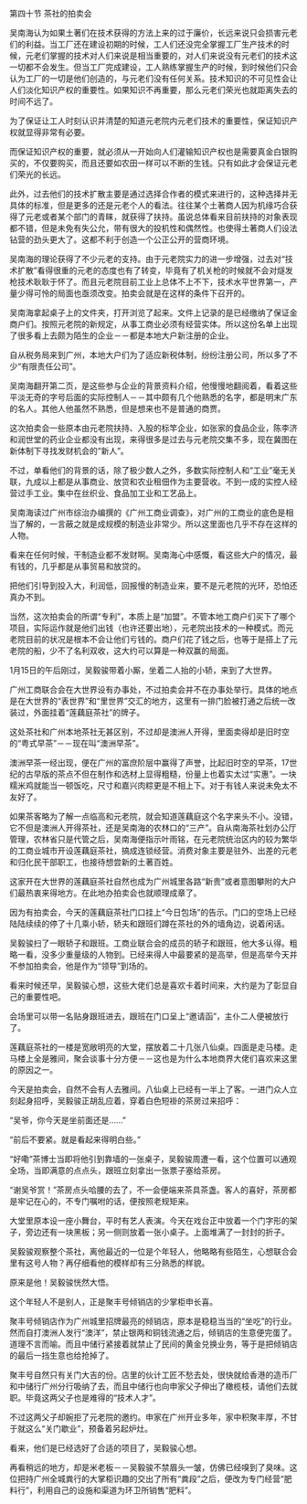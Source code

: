 

第四十节 茶社的拍卖会

吴南海认为如果土著们在技术获得的方法上来的过于廉价，长远来说只会损害元老们的利益。当工厂还在建设初期的时候，工人们还没完全掌握工厂生产技术的时候，元老们掌握的技术对人们来说是相当重要的，对人们来说没有元老们的技术这一切都不会发生。但当工厂完成建设，工人熟练掌握生产的时候，到时候他们只会认为工厂的一切是他们创造的，与元老们没有任何关系。技术知识的不可见性会让人们淡化知识产权的重要性。如果知识不再重要，那么元老们荣光也就距离失去的时间不远了。

为了保证让工人时刻认识并清楚的知道元老院内元老们技术的重要性，保证知识产权就显得非常有必要。

而保证知识产权的重要，就必须从一开始向人们灌输知识产权也是需要真金白银购买的，不仅要购买，而且还要如农田一样可以不断的生钱。只有如此才会保证元老们荣光的长远。

此外，过去他们的技术扩散主要是通过选择合作者的模式来进行的，这种选择并无具体的标准，但是更多的还是元老个人的看法。往往某个土著商人因为机缘巧合获得了元老或者某个部门的青睐，就获得了扶持。虽说总体看来目前扶持的对象表现都不错，但是未免有失公允，带有很大的投机性和偶然性。也使得土著商人们设法钻营的劲头更大了。这都不利于创造一个公正公开的营商环境。

吴南海的理论获得了不少元老的支持。由于元老院实力的进一步增强，过去对“技术扩散”看得很重的元老的态度也有了转变，毕竟有了机关枪的时候就不会对燧发枪技术耿耿于怀了。而且元老院目前工业上总体不上不下，技术水平世界第一，产量少得可怜的局面也亟须改变。拍卖会就是在这样的条件下召开的。

吴南海拿起桌子上的文件夹，打开浏览了起来。文件上记录的是已经缴纳了保证金商户们。按照元老院的新规定，从事工商业必须有经营实体。所以这份名单上出现了很多看上去颇为陌生的企业－－都是本地大户新注册的企业。

自从税务局来到广州，本地大户们为了适应新税体制，纷纷注册公司，所以多了不少“有限责任公司”。

吴南海翻开第二页，是这些参与企业的背景资料介绍，他慢慢地翻阅着，看着这些平淡无奇的字号后面的实际控制人－－其中颇有几个他熟悉的名字，都是明末广东的名人。其他人他虽然不熟悉，但是想来也不是普通的商贾。

这次拍卖会一些原本由元老院扶持、入股的标竿企业，如张家的食品企业，陈李济和润世堂的药业企业都没有出现，来得很多是过去与元老院交集不多，现在冀图在新体制下寻找发财机会的“新人”。

不过，单看他们的背景的话，除了极少数人之外，多数实际控制人和“工业”毫无关联，九成以上都是从事商业、放贷和农业租佃作为主要营收。不到一成的实控人经营过手工业。集中在丝织业、食品加工业和工艺品上。

吴南海读过广州市综治办编撰的《广州工商业调查》，对广州的工商业的底色是相当了解的，一言蔽之就是成规模的制造业非常少。所以这里面也几乎不存在这样的人物。

看来在任何时候，干制造业都不发财啊。吴南海心中感慨，看这些大户的情况，最有钱的，几乎都是从事贸易和放贷的。

把他们引导到投入大，利润低，回报慢的制造业来，要不是元老院的光环，恐怕还真办不到。

当然，这次拍卖会的所谓“专利”，本质上是“加盟”。不管本地工商户们买下了哪个项目，实际运作就是他们出钱（也许还要出地），元老院出技术的一种模式。而元老院目前的状况是根本不会让他们亏钱的。商户们花了钱之后，也等于是搭上了元老院的船，少不了名利双收，这大约可以算是一种双赢的局面。

1月15日的午后刚过，吴毅骏带着小厮，坐着二人抬的小轿，来到了大世界。

广州工商联合会在大世界设有办事处，不过拍卖会并不在办事处举行。具体的地点是在大世界的“表世界”和“里世界”交汇的地方，这里有一排门脸被打通之后统一改装过，外面挂着“莲藕庭茶社”的牌子。

这处茶社和广州本地茶社无甚区别，不过却是澳洲人开得，里面卖得却是旧时空的“粤式早茶”－－现在叫“澳洲早茶”。

澳洲早茶一经出现，便在广州的富庶阶层中赢得了声誉，比起旧时空的早茶，17世纪的古早版的茶点不但在制作和选材上显得粗糙，份量上也着实太过“实惠”。一块糯米鸡就能当一顿饭吃，尺寸和嘉兴肉粽更是不相上下。对于有钱人来说未免太不友好了。

如果茶客略为了解一点临高和元老院，就会知道莲藕庭这个名字来头不小。没错，它不但是澳洲人开得茶社，还是吴南海的农林口的“三产”。自从南海茶社划办公厅管理，农林省只是代管之后，吴南海便指示叶雨铭，在元老院统治区内的较为繁华的工商业城市开设莲藕庭茶社，搞成连锁经营。消费对象主要是驻外、出差的元老和归化民干部职工，也接待想尝新的土著百姓。

这家开在大世界的莲藕庭茶社自然也成为广州城里各路“新贵”或者意图攀附的大户们最热衷来得地方。在此地办拍卖会也就顺理成章了。

因为有拍卖会，今天的莲藕庭茶社门口挂上“今日包场”的告示。门口的空场上已经陆陆续续的停了十几乘小轿，轿夫和跟班们蹲在茶社的外的墙角边，说着闲话。

吴毅骏扫了一眼轿子和跟班。工商业联合会的成员的轿子和跟班，他大多认得。粗略一看，没多少重量级的人物到。已经来得人中最要紧的是高举，但是高举今天并不参加拍卖会，他是作为“领导”到场的。

看来时候还早，吴毅骏心想，这些大佬们总是喜欢卡着时间来，大约是为了彰显自己的重要性吧。

会场里可以带一名贴身跟班进去，跟班在门口呈上“邀请函”，主仆二人便被放行了。

莲藕庭茶社的一楼是宽敞明亮的大堂，摆放着二十几张八仙桌。四面是走马楼。走马楼上全是雅间，聚会谈事十分方便－－这也是为什么本地商界大佬们喜欢来这里的原因之一。

今天是拍卖会，自然不会有人去雅间。八仙桌上已经有一半上了客。一进门众人立刻起身招呼，吴毅骏正胡乱应着，穿着白色短褂的茶房过来招呼：

“吴爷，你今天是坐前面还是……”

“前后不要紧。就是看起来得明白些。”

“好嘞”茶博士当即将他引到靠墙的一张桌子，吴毅骏周遭一看，这个位置可以通观全场，当即满意的点点头，跟班立刻拿出一张票子塞给茶房。

“谢吴爷赏！”茶房点头哈腰的去了，不一会便端来茶具茶盏。客人的喜好，茶房都是牢记在心的，不专门嘱咐的话，便按照老规矩来。

大堂里原本设一座小舞台，平时有艺人表演。今天在戏台正中放着一个门字形的架子，旁边还有一块黑板；另一侧则放着一张小桌子。上面堆满了一封封的折子。

吴毅骏观察整个茶社，离他最近的一位是个年轻人，他略略有些陌生，心想联合会里有这号人物？再仔细看他的模样却有三分熟悉的样貌。

原来是他！吴毅骏恍然大悟。

这个年轻人不是别人，正是聚丰号倾销店的少掌柜申长喜。

聚丰号倾销店作为广州城里招牌最亮的倾销店，原本是稳稳当当的“坐吃”的行业。然而自打澳洲人发行“澳洋”，禁止银两和铜钱流通之后，倾销店的生意便完蛋了。道理不言而喻。而且中储行紧接着就禁止了民间的黄金兑换业务，等于是把倾销店的最后一挡生意也给抢掉了。

聚丰号自然只有关门大吉的份。店里的伙计工匠不愁去处，很快就给香港的造币厂和中储行广州分行吸纳了去，而且中储行也向申家父子伸出了橄榄枝，请他们去就职。毕竟这两父子也是难得的“技术人才”。

不过这两父子却婉拒了元老院的邀约。申家在广州开业多年，家中积聚丰厚，不甘于就这么“关门歇业”，预备着另起炉灶。

看来，他们是已经选好了合适的项目了，吴毅骏心想。

再看稍远的地方，却是米老板－－吴毅骏不禁眉头一皱，仿佛已经嗅到了臭味。这位把持广州全城粪行的大掌柜识趣的交出了所有“粪段”之后，便改为专门经营“肥料行”，利用自己的设施和渠道为环卫所销售“肥料”。

